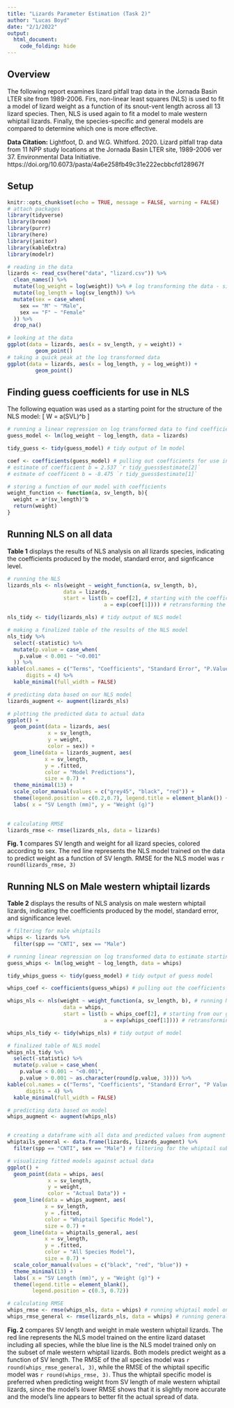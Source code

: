 ```yaml
---
title: "Lizards Parameter Estimation (Task 2)"
author: "Lucas Boyd"
date: "2/1/2022"
output: 
  html_document:
    code_folding: hide
---
```


## Overview

The following report examines lizard pitfall trap data in the Jornada Basin LTER site from 1989-2006. Firs, non-linear least squares (NLS) is used to fit a model of lizard weight as a function of its snout-vent length across all 13 lizard species. Then, NLS is used again to fit a model to male western whiptail lizards. Finally, the species-specific and general models are compared to determine which one is more effective. 

**Data Citation:** Lightfoot, D. and W.G. Whitford. 2020. Lizard pitfall trap data from 11 NPP study locations at the Jornada Basin LTER site, 1989-2006 ver 37. Environmental Data Initiative. https://doi.org/10.6073/pasta/4a6e258fb49c31e222ecbbcfd128967f


## Setup 
```r
knitr::opts_chunk$set(echo = TRUE, message = FALSE, warning = FALSE)
# attach packages
library(tidyverse)
library(broom)
library(purrr)
library(here)
library(janitor)
library(kableExtra)
library(modelr)
```

```r
# reading in the data
lizards <- read_csv(here("data", "lizard.csv")) %>% 
  clean_names() %>% 
  mutate(log_weight = log(weight)) %>% # log transforming the data - since we are using an exponential base equation
  mutate(log_length = log(sv_length)) %>% 
  mutate(sex = case_when(
    sex == "M" ~ "Male",
    sex == "F" ~ "Female"
  )) %>% 
  drop_na()
```


```r
# looking at the data 
ggplot(data = lizards, aes(x = sv_length, y = weight)) +
         geom_point()
# taking a quick peak at the log transformed data
ggplot(data = lizards, aes(x = log_length, y = log_weight)) +
         geom_point()
```
## Finding guess coefficients for use in NLS
The following equation was used as a starting point for the structure of the NLS model:
\[
W = a(SVL)^b
\]

```r
# running a linear regression on log transformed data to find coefficients
guess_model <- lm(log_weight ~ log_length, data = lizards)

tidy_guess <- tidy(guess_model) # tidy output of lm model

coef <- coefficients(guess_model) # pulling out coefficients for use in NLS
# estimate of coefficient b = 2.537 `r tidy_guess$estimate[2]`
# estmate of coefficent b = -8.475 `r tidy_guess$estimate[1]`

# storing a function of our model with coefficients
weight_function <- function(a, sv_length, b){
  weight = a*(sv_length)^b
  return(weight)
}
```

## Running NLS on all data

**Table 1** displays the results of NLS analysis on all lizards species, indicating the coefficients produced by the model, standard error, and signficance level. 
```r
# running the NLS
lizards_nls <- nls(weight ~ weight_function(a, sv_length, b),
                  data = lizards,
                  start = list(b = coef[2], # starting with the coefficients we estimated from the linear model
                               a = exp(coef[1]))) # retransforming the intercept with exp()

nls_tidy <- tidy(lizards_nls) # tidy output of NLS model

# making a finalized table of the results of the NLS model
nls_tidy %>% 
  select(-statistic) %>% 
  mutate(p.value = case_when(
    p.value < 0.001 ~ "<0.001"
  )) %>% 
kable(col.names = c("Terms", "Coefficients", "Standard Error", "P.Value"),
      digits = 4) %>% 
  kable_minimal(full_width = FALSE)

```

```r
# predicting data based on our NLS model
lizards_augment <- augment(lizards_nls)

# plotting the predicted data to actual data
ggplot() +
  geom_point(data = lizards, aes(
             x = sv_length,
             y = weight, 
             color = sex)) +
  geom_line(data = lizards_augment, aes(
            x = sv_length,
            y = .fitted,
            color = "Model Predictions"),
            size = 0.7) +
  theme_minimal(13) +
  scale_color_manual(values = c("grey45", "black", "red")) +
  theme(legend.position = c(0.2,0.7), legend.title = element_blank()) +
  labs( x = "SV Length (mm)", y = "Weight (g)")
  

# calculating RMSE
lizards_rmse <- rmse(lizards_nls, data = lizards)
```

**Fig. 1** compares SV length and weight for all lizard species, colored according to sex. The red line represents the NLS model trained on the data to predict weight as a function of SV length. RMSE for the NLS model was `r round(lizards_rmse, 3)`


## Running NLS on Male western whiptail lizards

**Table 2** displays the results of NLS analysis on male western whiptail lizards, indicating the coefficients produced by the model, standard error, and significance level. 
```r
# filtering for male whiptails
whips <- lizards %>% 
  filter(spp == "CNTI", sex == "Male") 

# running linear regression on log transformed data to estimate starting coefficients
guess_whips <- lm(log_weight ~ log_length, data = whips)

tidy_whips_guess <- tidy(guess_model) # tidy output of guess model

whips_coef <- coefficients(guess_whips) # pulling out the coefficients for use in NLS

whips_nls <- nls(weight ~ weight_function(a, sv_length, b), # running NLS on male western whiptails
                  data = whips,
                  start = list(b = whips_coef[2], # starting from our guess coefficients
                               a = exp(whips_coef[1]))) # retransforming the intercept coefficient 

whips_nls_tidy <- tidy(whips_nls) # tidy output of model

# finalized table of NLS model
whips_nls_tidy %>% 
  select(-statistic) %>% 
  mutate(p.value = case_when(
    p.value < 0.001 ~ "<0.001",
    p.value > 0.001 ~ as.character(round(p.value, 3)))) %>% 
kable(col.names = c("Terms", "Coefficients", "Standard Error", "P Value"),
      digits = 4) %>% 
  kable_minimal(full_width = FALSE)
```

```r
# predicting data based on model
whips_augment <- augment(whips_nls)


# creating a dataframe with all data and predicted values from augment 
whiptails_general <- data.frame(lizards, lizards_augment) %>% 
  filter(spp == "CNTI", sex == "Male") # filtering for the whiptail subset

# visualizing fitted models against actual data
ggplot() +
  geom_point(data = whips, aes(
             x = sv_length,
             y = weight,
             color = "Actual Data")) +
  geom_line(data = whips_augment, aes(
            x = sv_length,
            y = .fitted,
            color = "Whiptail Specific Model"),
            size = 0.7) +
  geom_line(data = whiptails_general, aes(
            x = sv_length,
            y = .fitted,
            color = "All Species Model"),
            size = 0.7) +
  scale_color_manual(values = c("black", "red", "blue")) +
  theme_minimal(13) +
  labs( x = "SV Length (mm)", y = "Weight (g)") +
  theme(legend.title = element_blank(),
        legend.position = c(0.3, 0.72))

# calculating RMSE
whips_rmse <- rmse(whips_nls, data = whips) # running whiptail model on whiptail subset
whips_rmse_general <- rmse(lizards_nls, data = whips) # running general model on whiptail subset

```

**Fig. 2** compares SV length and weight in male western whiptail lizards. The red line represents the NLS model trained on the entire lizard dataset including all species, while the blue line is the NLS model trained only on the subset of male western whiptail lizards. Both models predict weight as a function of SV length. The RMSE of the all species model was `r round(whips_rmse_general, 3)`, while the RMSE of the whiptail specific model was `r round(whips_rmse, 3)`. Thus the whiptail specific model is preferred when predicting weight from SV length of male western whiptail lizards, since the model's lower RMSE shows that it is slightly more accurate and the model's line appears to better fit the actual spread of data. 
